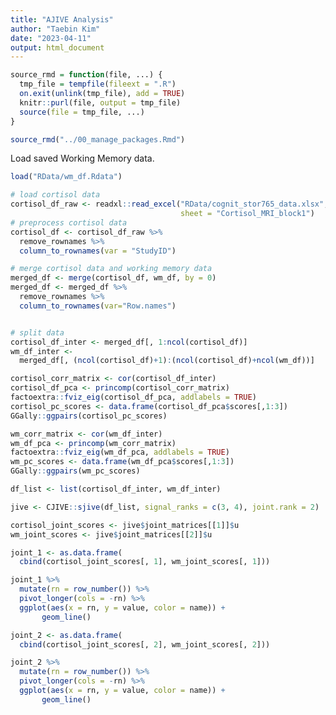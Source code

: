 ```yaml
---
title: "AJIVE Analysis"
author: "Taebin Kim"
date: "2023-04-11"
output: html_document
---
```


```r
source_rmd = function(file, ...) {
  tmp_file = tempfile(fileext = ".R")
  on.exit(unlink(tmp_file), add = TRUE)
  knitr::purl(file, output = tmp_file)
  source(file = tmp_file, ...)
}

source_rmd("../00_manage_packages.Rmd")
```

Load saved Working Memory data.
```r
load("RData/wm_df.Rdata")
```

```r
# load cortisol data
cortisol_df_raw <- readxl::read_excel("RData/cognit_stor765_data.xlsx",
                                      sheet = "Cortisol_MRI_block1")
# preprocess cortisol data
cortisol_df <- cortisol_df_raw %>%
  remove_rownames %>%
  column_to_rownames(var = "StudyID")
```

```r
# merge cortisol data and working memory data
merged_df <- merge(cortisol_df, wm_df, by = 0)
merged_df <- merged_df %>%
  remove_rownames %>%
  column_to_rownames(var="Row.names")


# split data
cortisol_df_inter <- merged_df[, 1:ncol(cortisol_df)]
wm_df_inter <- 
  merged_df[, (ncol(cortisol_df)+1):(ncol(cortisol_df)+ncol(wm_df))]
```

```r
cortisol_corr_matrix <- cor(cortisol_df_inter)
cortisol_df_pca <- princomp(cortisol_corr_matrix)
factoextra::fviz_eig(cortisol_df_pca, addlabels = TRUE)
cortisol_pc_scores <- data.frame(cortisol_df_pca$scores[,1:3])
GGally::ggpairs(cortisol_pc_scores)
```

```r
wm_corr_matrix <- cor(wm_df_inter)
wm_df_pca <- princomp(wm_corr_matrix)
factoextra::fviz_eig(wm_df_pca, addlabels = TRUE)
wm_pc_scores <- data.frame(wm_df_pca$scores[,1:3])
GGally::ggpairs(wm_pc_scores)
```

```r
df_list <- list(cortisol_df_inter, wm_df_inter)

jive <- CJIVE::sjive(df_list, signal_ranks = c(3, 4), joint.rank = 2)
```

```r
cortisol_joint_scores <- jive$joint_matrices[[1]]$u
wm_joint_scores <- jive$joint_matrices[[2]]$u

joint_1 <- as.data.frame(
  cbind(cortisol_joint_scores[, 1], wm_joint_scores[, 1]))

joint_1 %>%
  mutate(rn = row_number()) %>% 
  pivot_longer(cols = -rn) %>%
  ggplot(aes(x = rn, y = value, color = name)) + 
       geom_line()

joint_2 <- as.data.frame(
  cbind(cortisol_joint_scores[, 2], wm_joint_scores[, 2]))

joint_2 %>%
  mutate(rn = row_number()) %>% 
  pivot_longer(cols = -rn) %>%
  ggplot(aes(x = rn, y = value, color = name)) + 
       geom_line()
```
